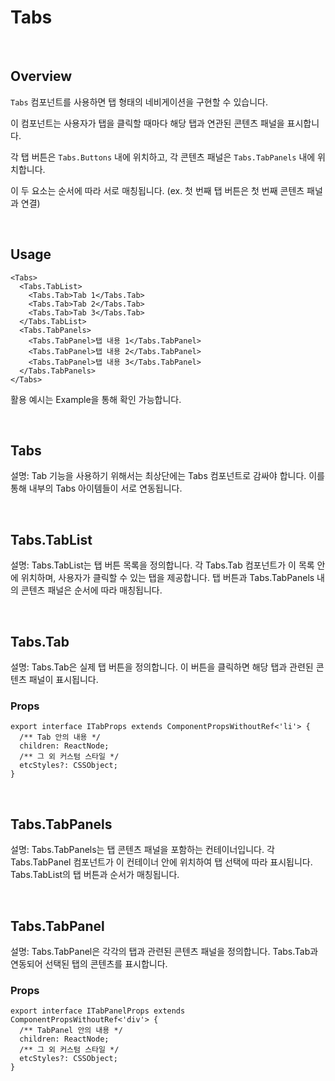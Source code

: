 
# Tabs

<br />

## Overview

`Tabs` 컴포넌트를 사용하면 탭 형태의 네비게이션을 구현할 수 있습니다.

이 컴포넌트는 사용자가 탭을 클릭할 때마다 해당 탭과 연관된 콘텐츠 패널을 표시합니다.

각 탭 버튼은 `Tabs.Buttons` 내에 위치하고, 각 콘텐츠 패널은 `Tabs.TabPanels` 내에 위치합니다.

이 두 요소는 순서에 따라 서로 매칭됩니다. (ex. 첫 번째 탭 버튼은 첫 번째 콘텐츠 패널과 연결)

<br />

## Usage

```tsx
<Tabs>
  <Tabs.TabList>
    <Tabs.Tab>Tab 1</Tabs.Tab>
    <Tabs.Tab>Tab 2</Tabs.Tab>
    <Tabs.Tab>Tab 3</Tabs.Tab>
  </Tabs.TabList>
  <Tabs.TabPanels>
    <Tabs.TabPanel>탭 내용 1</Tabs.TabPanel>
    <Tabs.TabPanel>탭 내용 2</Tabs.TabPanel>
    <Tabs.TabPanel>탭 내용 3</Tabs.TabPanel>
  </Tabs.TabPanels>
</Tabs>
```

활용 예시는 Example을 통해 확인 가능합니다.

<br />

## Tabs

설명: Tab 기능을 사용하기 위해서는 최상단에는 Tabs 컴포넌트로 감싸야 합니다. 이를 통해 내부의 Tabs 아이템들이 서로 연동됩니다.

<br />

## Tabs.TabList

설명: Tabs.TabList는 탭 버튼 목록을 정의합니다. 각 Tabs.Tab 컴포넌트가 이 목록 안에 위치하며, 사용자가 클릭할 수 있는 탭을 제공합니다. 탭 버튼과 Tabs.TabPanels 내의 콘텐츠 패널은 순서에 따라 매칭됩니다.

<br />

## Tabs.Tab

설명: Tabs.Tab은 실제 탭 버튼을 정의합니다. 이 버튼을 클릭하면 해당 탭과 관련된 콘텐츠 패널이 표시됩니다.

### Props

```tsx
export interface ITabProps extends ComponentPropsWithoutRef<'li'> {
  /** Tab 안의 내용 */
  children: ReactNode;
  /** 그 외 커스텀 스타일 */
  etcStyles?: CSSObject;
}
```

<br />

## Tabs.TabPanels

설명: Tabs.TabPanels는 탭 콘텐츠 패널을 포함하는 컨테이너입니다. 각 Tabs.TabPanel 컴포넌트가 이 컨테이너 안에 위치하여 탭 선택에 따라 표시됩니다. Tabs.TabList의 탭 버튼과 순서가 매칭됩니다.

<br />

## Tabs.TabPanel

설명: Tabs.TabPanel은 각각의 탭과 관련된 콘텐츠 패널을 정의합니다. Tabs.Tab과 연동되어 선택된 탭의 콘텐츠를 표시합니다.

### Props

```tsx
export interface ITabPanelProps extends ComponentPropsWithoutRef<'div'> {
  /** TabPanel 안의 내용 */
  children: ReactNode;
  /** 그 외 커스텀 스타일 */
  etcStyles?: CSSObject;
}
```

<br />

